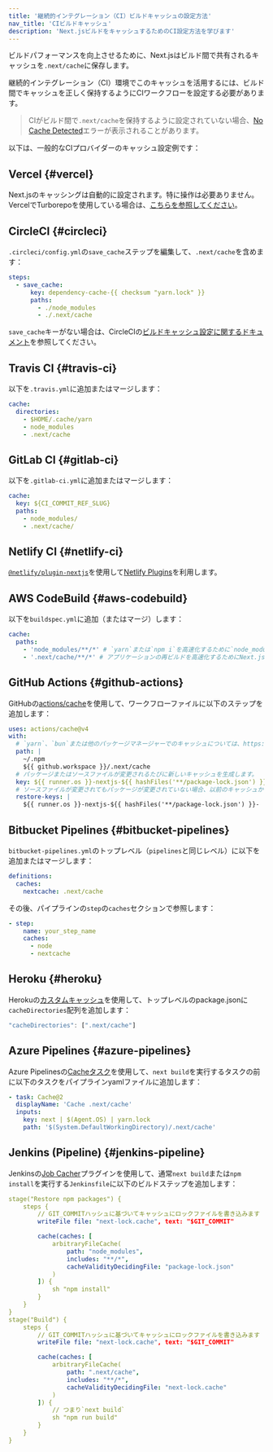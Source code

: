 ```yaml
---
title: '継続的インテグレーション（CI）ビルドキャッシュの設定方法'
nav_title: 'CIビルドキャッシュ'
description: 'Next.jsビルドをキャッシュするためのCI設定方法を学びます'
---
```


ビルドパフォーマンスを向上させるために、Next.jsはビルド間で共有されるキャッシュを`.next/cache`に保存します。

継続的インテグレーション（CI）環境でこのキャッシュを活用するには、ビルド間でキャッシュを正しく保持するようにCIワークフローを設定する必要があります。

> CIがビルド間で`.next/cache`を保持するように設定されていない場合、[No Cache Detected](https://nextjs.org/docs/messages/no-cache)エラーが表示されることがあります。

以下は、一般的なCIプロバイダーのキャッシュ設定例です：

## Vercel {#vercel}

Next.jsのキャッシングは自動的に設定されます。特に操作は必要ありません。VercelでTurborepoを使用している場合は、[こちらを参照してください](https://vercel.com/docs/monorepos/turborepo)。

## CircleCI {#circleci}

`.circleci/config.yml`の`save_cache`ステップを編集して、`.next/cache`を含めます：

```yaml
steps:
  - save_cache:
      key: dependency-cache-{{ checksum "yarn.lock" }}
      paths:
        - ./node_modules
        - ./.next/cache
```

`save_cache`キーがない場合は、CircleCIの[ビルドキャッシュ設定に関するドキュメント](https://circleci.com/docs/2.0/caching/)を参照してください。

## Travis CI {#travis-ci}

以下を`.travis.yml`に追加またはマージします：

```yaml
cache:
  directories:
    - $HOME/.cache/yarn
    - node_modules
    - .next/cache
```

## GitLab CI {#gitlab-ci}

以下を`.gitlab-ci.yml`に追加またはマージします：

```yaml
cache:
  key: ${CI_COMMIT_REF_SLUG}
  paths:
    - node_modules/
    - .next/cache/
```

## Netlify CI {#netlify-ci}

[`@netlify/plugin-nextjs`](https://www.npmjs.com/package/@netlify/plugin-nextjs)を使用して[Netlify Plugins](https://www.netlify.com/products/build/plugins/)を利用します。

## AWS CodeBuild {#aws-codebuild}

以下を`buildspec.yml`に追加（またはマージ）します：

```yaml
cache:
  paths:
    - 'node_modules/**/*' # `yarn`または`npm i`を高速化するために`node_modules`をキャッシュ
    - '.next/cache/**/*' # アプリケーションの再ビルドを高速化するためにNext.jsをキャッシュ
```

## GitHub Actions {#github-actions}

GitHubの[actions/cache](https://github.com/actions/cache)を使用して、ワークフローファイルに以下のステップを追加します：

```yaml
uses: actions/cache@v4
with:
  # `yarn`、`bun`または他のパッケージマネージャーでのキャッシュについては、https://github.com/actions/cache/blob/main/examples.mdを参照するか、actions/setup-nodeでのキャッシングを活用できます https://github.com/actions/setup-node
  path: |
    ~/.npm
    ${{ github.workspace }}/.next/cache
  # パッケージまたはソースファイルが変更されるたびに新しいキャッシュを生成します。
  key: ${{ runner.os }}-nextjs-${{ hashFiles('**/package-lock.json') }}-${{ hashFiles('**/*.js', '**/*.jsx', '**/*.ts', '**/*.tsx') }}
  # ソースファイルが変更されてもパッケージが変更されていない場合、以前のキャッシュから再ビルドします。
  restore-keys: |
    ${{ runner.os }}-nextjs-${{ hashFiles('**/package-lock.json') }}-
```

## Bitbucket Pipelines {#bitbucket-pipelines}

`bitbucket-pipelines.yml`のトップレベル（`pipelines`と同じレベル）に以下を追加またはマージします：

```yaml
definitions:
  caches:
    nextcache: .next/cache
```

その後、パイプラインの`step`の`caches`セクションで参照します：

```yaml
- step:
    name: your_step_name
    caches:
      - node
      - nextcache
```

## Heroku {#heroku}

Herokuの[カスタムキャッシュ](https://devcenter.heroku.com/articles/nodejs-support#custom-caching)を使用して、トップレベルのpackage.jsonに`cacheDirectories`配列を追加します：

```javascript
"cacheDirectories": [".next/cache"]
```

## Azure Pipelines {#azure-pipelines}

Azure Pipelinesの[Cacheタスク](https://docs.microsoft.com/en-us/azure/devops/pipelines/tasks/utility/cache)を使用して、`next build`を実行するタスクの前に以下のタスクをパイプラインyamlファイルに追加します：

```yaml
- task: Cache@2
  displayName: 'Cache .next/cache'
  inputs:
    key: next | $(Agent.OS) | yarn.lock
    path: '$(System.DefaultWorkingDirectory)/.next/cache'
```

## Jenkins (Pipeline) {#jenkins-pipeline}

Jenkinsの[Job Cacher](https://www.jenkins.io/doc/pipeline/steps/jobcacher/)プラグインを使用して、通常`next build`または`npm install`を実行する`Jenkinsfile`に以下のビルドステップを追加します：

```yaml
stage("Restore npm packages") {
    steps {
        // GIT_COMMITハッシュに基づいてキャッシュにロックファイルを書き込みます
        writeFile file: "next-lock.cache", text: "$GIT_COMMIT"

        cache(caches: [
            arbitraryFileCache(
                path: "node_modules",
                includes: "**/*",
                cacheValidityDecidingFile: "package-lock.json"
            )
        ]) {
            sh "npm install"
        }
    }
}
stage("Build") {
    steps {
        // GIT_COMMITハッシュに基づいてキャッシュにロックファイルを書き込みます
        writeFile file: "next-lock.cache", text: "$GIT_COMMIT"

        cache(caches: [
            arbitraryFileCache(
                path: ".next/cache",
                includes: "**/*",
                cacheValidityDecidingFile: "next-lock.cache"
            )
        ]) {
            // つまり`next build`
            sh "npm run build"
        }
    }
}
```
